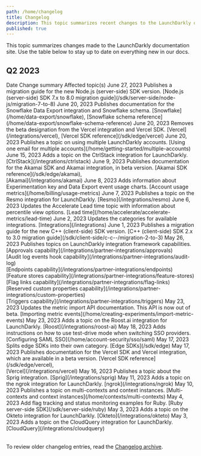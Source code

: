 ```yaml
---
path: /home/changelog
title: Changelog
description: This topic summarizes recent changes to the LaunchDarkly documentation.
published: true
---
```


This topic summarizes changes made to the LaunchDarkly documentation site. Use the table below to stay up to date on everything new in our docs.

## Q2 2023

<Table>
  <TableHeader>
    <TableHeadCell>Date</TableHeadCell>
    <TableHeadCell>Change summary</TableHeadCell>
    <TableHeadCell>Affected topic(s)</TableHeadCell>
  </TableHeader>
  <TableBody>
  <TableRow>
    <TableCell>June 27, 2023</TableCell>
    <TableCell>Publishes a migration guide for the new Node.js (server-side) SDK version.</TableCell>
    <TableCell>[Node.js (server-side) SDK 7.x to 8.0 migration guide](/sdk/server-side/node-js/migration-7-to-8)</TableCell>
  </TableRow>
  <TableRow>
    <TableCell>June 20, 2023</TableCell>
    <TableCell>Publishes documentation for the Snowflake Data Export integration and Snowflake schema.</TableCell>
    <TableCell>[Snowflake](/home/data-export/snowflake), [Snowflake schema reference](/home/data-export/snowflake-schema-reference)</TableCell>
  </TableRow>
  <TableRow>
    <TableCell>June 20, 2023</TableCell>
    <TableCell>Removes the beta designation from the Vercel integration and Vercel SDK.</TableCell>
    <TableCell>[Vercel](/integrations/vercel), [Vercel SDK reference](/sdk/edge/vercel)</TableCell>
  </TableRow>
  <TableRow>
    <TableCell>June 20, 2023</TableCell>
    <TableCell>Publishes a topic on using multiple LaunchDarkly accounts.</TableCell>
    <TableCell>[Using one email for multiple accounts](/home/getting-started/multiple-accounts)</TableCell>
  </TableRow>
  <TableRow>
    <TableCell>June 15, 2023</TableCell>
    <TableCell>Adds a topic on the CtrlStack integration for LaunchDarkly.</TableCell>
    <TableCell>[CtrlStack](/integrations/ctrlstack)</TableCell>
  </TableRow>
  <TableRow>
    <TableCell>June 9, 2023</TableCell>
    <TableCell>Publishes documentation for the Akamai SDK and Akamai integration, in beta version.</TableCell>
    <TableCell>[Akamai SDK reference](/sdk/edge/akamai),<br/> [Akamai](/integrations/akamai)</TableCell>
  </TableRow>
  <TableRow>
    <TableCell>June 8, 2023</TableCell>
    <TableCell>Adds information about Experimentation key and Data Export event usage charts.</TableCell>
    <TableCell>[Account usage metrics](/home/billing/usage-metrics)</TableCell>
  </TableRow>
  <TableRow>
    <TableCell>June 7, 2023</TableCell>
    <TableCell>Publishes a topic on the Resmo integration for LaunchDarkly.</TableCell>
    <TableCell>[Resmo](/integrations/resmo)</TableCell>
  </TableRow>
  <TableRow>
    <TableCell>June 6, 2023</TableCell>
    <TableCell>Updates the Accelerate Lead time topic with information about percentile view options.</TableCell>
    <TableCell>[Lead time](/home/accelerate/accelerate-metrics/lead-time)</TableCell>
  </TableRow>
  <TableRow>
    <TableCell>June 2, 2023</TableCell>
    <TableCell>Updates the categories for available integrations.</TableCell>
    <TableCell>[Integrations](/integrations)</TableCell>
  </TableRow>
  <TableRow>
    <TableCell>June 1, 2023</TableCell>
    <TableCell>Publishes a migration guide for the new C++ (client-side) SDK version.</TableCell>
    <TableCell>[C++ (client-side) SDK 2.x to 3.0 migration guide](/sdk/client-side/c-c--/migration-2-to-3)</TableCell>
  </TableRow>
    <TableRow>
      <TableCell>May 26, 2023</TableCell>
      <TableCell>Publishes topics on LaunchDarkly integration framework capabilities.</TableCell>
      <TableCell>
        [Approvals capability](/integrations/partner-integrations/approvals)
        <br />
        [Audit log events hook capability](/integrations/partner-integrations/audit-log)
        <br />
        [Endpoints capability](/integrations/partner-integrations/endpoints)
        <br />
        [Feature stores capability](/integrations/partner-integrations/feature-stores)
        <br />
        [Flag links capability](/integrations/partner-integrations/flag-links)
        <br />
        [Reserved custom properties capability](/integrations/partner-integrations/custom-properties)
        <br />
        [Triggers capability](/integrations/partner-integrations/triggers)
      </TableCell>
    </TableRow>
    <TableRow>
      <TableCell>May 23, 2023</TableCell>
      <TableCell>Updates the metric import API documentation. This API is now out of beta.</TableCell>
      <TableCell>
        [Importing metric events](/home/creating-experiments/import-metric-events)
      </TableCell>
    </TableRow>
    <TableRow>
      <TableCell>May 23, 2023</TableCell>
      <TableCell>Adds a topic on the Roost.ai integration for LaunchDarkly.</TableCell>
      <TableCell>
        [Roost](/integrations/roost-ai)
      </TableCell>
    </TableRow>
    <TableRow>
      <TableCell>May 18, 2023</TableCell>
      <TableCell>Adds instructions on how to use test-drive mode when switching SSO providers.</TableCell>
      <TableCell>
        [Configuring SAML SSO](/home/account-security/sso/saml)
      </TableCell>
    </TableRow>
    <TableRow>
      <TableCell>May 17, 2023</TableCell>
      <TableCell>Splits edge SDKs into their own category.</TableCell>
      <TableCell>
        [Edge SDKs](/sdk/edge)
      </TableCell>
    </TableRow>
    <TableRow>
      <TableCell>May 17, 2023</TableCell>
      <TableCell>
        Publishes documentation for the Vercel SDK and Vercel integration, which are available in a beta version.
      </TableCell>
      <TableCell>
        [Vercel SDK reference](/sdk/edge/vercel),<br /> [Vercel](/integrations/vercel)
      </TableCell>
    </TableRow>
    <TableRow>
      <TableCell>May 16, 2023</TableCell>
      <TableCell>Publishes a topic about the Sprig integration.</TableCell>
      <TableCell>
        [Sprig](/integrations/sprig)
      </TableCell>
    </TableRow>
    <TableRow>
      <TableCell>May 11, 2023</TableCell>
      <TableCell>Adds a topic on the ngrok integration for LaunchDarkly.</TableCell>
      <TableCell>
        [ngrok](/integrations/ngrok)
      </TableCell>
    </TableRow>
    <TableRow>
      <TableCell>May 10, 2023</TableCell>
      <TableCell>Publishes a topic on multi-contexts and context instances.</TableCell>
      <TableCell>
        [Multi-contexts and context instances](/home/contexts/multi-contexts)
      </TableCell>
    </TableRow>
    <TableRow>
      <TableCell>May 4, 2023</TableCell>
      <TableCell>Add flag tracking and status monitoring examples for Ruby.</TableCell>
      <TableCell>
        [Ruby server-side SDK](/sdk/server-side/ruby)
      </TableCell>
    </TableRow>
    <TableRow>
      <TableCell>May 3, 2023</TableCell>
      <TableCell>Adds a topic on the Okteto integration for LaunchDarkly.</TableCell>
      <TableCell>
        [Okteto](/integrations/okteto)
      </TableCell>
    </TableRow>
    <TableRow>
      <TableCell>May 3, 2023</TableCell>
      <TableCell>Adds a topic on the CloudQuery integration for LaunchDarkly.</TableCell>
      <TableCell>
        [CloudQuery](/integrations/cloudquery)
      </TableCell>
    </TableRow>
  </TableBody>
</Table>

To review older changelog entries, read the [Changelog archive](/home/changelog/archive).
